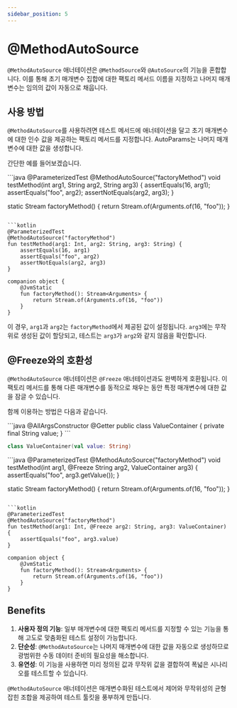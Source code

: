 ```yaml
---
sidebar_position: 5
---
```



# @MethodAutoSource

`@MethodAutoSource` 애너테이션은 `@MethodSource`와 `@AutoSource`의 기능을 혼합합니다. 이를 통해 초기 매개변수 집합에 대한 팩토리 메서드 이름을 지정하고 나머지 매개변수는 임의의 값이 자동으로 채웁니다.

## 사용 방법

`@MethodAutoSource`를 사용하려면 테스트 메서드에 애너테이션을 달고 초기 매개변수에 대한 인수 값을 제공하는 팩토리 메서드를 지정합니다. AutoParams는 나머지 매개변수에 대한 값을 생성합니다.

간단한 예를 들어보겠습니다.

<JavaKotlinCodeBlock>
```java
@ParameterizedTest
@MethodAutoSource("factoryMethod")
void testMethod(int arg1, String arg2, String arg3) {
    assertEquals(16, arg1);
    assertEquals("foo", arg2);
    assertNotEquals(arg2, arg3);
}

static Stream<Arguments> factoryMethod() {
    return Stream.of(Arguments.of(16, "foo"));
}
```

```kotlin
@ParameterizedTest
@MethodAutoSource("factoryMethod")
fun testMethod(arg1: Int, arg2: String, arg3: String) {
    assertEquals(16, arg1)
    assertEquals("foo", arg2)
    assertNotEquals(arg2, arg3)
}

companion object {
    @JvmStatic
    fun factoryMethod(): Stream<Arguments> {
        return Stream.of(Arguments.of(16, "foo"))
    }
}
```
</JavaKotlinCodeBlock>

이 경우, `arg1`과 `arg2`는 `factoryMethod`에서 제공된 값이 설정됩니다. `arg3`에는 무작위로 생성된 값이 할당되고, 테스트는 `arg3`가 `arg2`와 같지 않음을 확인합니다.

## @Freeze와의 호환성

`@MethodAutoSource` 애너테이션은 `@Freeze` 애너테이션과도 완벽하게 호환됩니다. 이 팩토리 메서드를 통해 다른 매개변수를 동적으로 채우는 동안 특정 매개변수에 대한 값을 잠글 수 있습니다.

함께 이용하는 방법은 다음과 같습니다.

<JavaKotlinCodeBlock>
```java
@AllArgsConstructor
@Getter
public class ValueContainer {
    private final String value;
}
```

```kotlin
class ValueContainer(val value: String)
```
</JavaKotlinCodeBlock>

<JavaKotlinCodeBlock>
```java
@ParameterizedTest
@MethodAutoSource("factoryMethod")
void testMethod(int arg1, @Freeze String arg2, ValueContainer arg3) {
    assertEquals("foo", arg3.getValue());
}

static Stream<Arguments> factoryMethod() {
    return Stream.of(Arguments.of(16, "foo"));
}
```

```kotlin
@ParameterizedTest
@MethodAutoSource("factoryMethod")
fun testMethod(arg1: Int, @Freeze arg2: String, arg3: ValueContainer) {
    assertEquals("foo", arg3.value)
}

companion object {
    @JvmStatic
    fun factoryMethod(): Stream<Arguments> {
        return Stream.of(Arguments.of(16, "foo"))
    }
}
```
</JavaKotlinCodeBlock>

## Benefits

1. **사용자 정의 기능**: 일부 매개변수에 대한 팩토리 메서드를 지정할 수 있는 기능을 통해 고도로 맞춤화된 테스트 설정이 가능합니다.
1. **단순성**: `@MethodAutoSource`는 나머지 매개변수에 대한 값을 자동으로 생성하므로 광범위한 수동 데이터 준비의 필요성을 해소합니다.
1. **유연성**: 이 기능을 사용하면 미리 정의된 값과 무작위 값을 결합하여 폭넓은 시나리오를 테스트할 수 있습니다.

`@MethodAutoSource` 애너테이션은 매개변수화된 테스트에서 제어와 무작위성의 균형 잡힌 조합을 제공하여 테스트 툴킷을 풍부하게 만듭니다.
